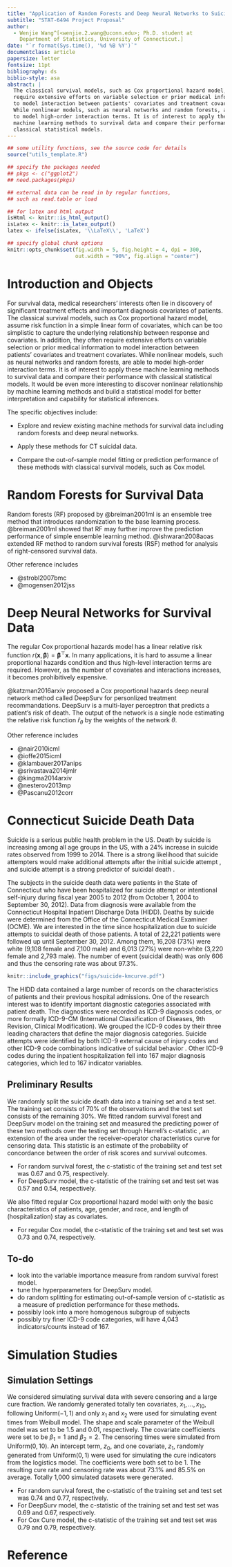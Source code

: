 ```yaml
---
title: "Application of Random Forests and Deep Neural Networks to Suicide Death Data"
subtitle: "STAT-6494 Project Proposal"
author:
  - Wenjie Wang^[<wenjie.2.wang@uconn.edu>; Ph.D. student at
    Department of Statistics, University of Connecticut.]
date: "`r format(Sys.time(), '%d %B %Y')`"
documentclass: article
papersize: letter
fontsize: 11pt
bibliography: ds
biblio-style: asa
abstract: |
  The classical survival models, such as Cox proportional hazard model, often
  require extensive efforts on variable selection or prior medical information
  to model interaction between patients' covariates and treatment covariates.
  While nonlinear models, such as neural networks and random forests, are able
  to model high-order interaction terms. It is of interest to apply these
  machine learning methods to survival data and compare their performance with
  classical statistical models.
---
```



```r
## some utility functions, see the source code for details
source("utils_template.R")

## specify the packages needed
## pkgs <- c("ggplot2")
## need.packages(pkgs)

## external data can be read in by regular functions,
## such as read.table or load

## for latex and html output
isHtml <- knitr::is_html_output()
isLatex <- knitr::is_latex_output()
latex <- ifelse(isLatex, '\\LaTeX\\', 'LaTeX')

## specify global chunk options
knitr::opts_chunk$set(fig.width = 5, fig.height = 4, dpi = 300,
                      out.width = "90%", fig.align = "center")

```


# Introduction and Objects {#sec:intro}


For survival data, medical researchers' interests often lie in discovery of
significant treatment effects and important diagnosis covariates of patients.
The classical survival models, such as Cox proportional hazard model, assume
risk function in a simple linear form of covariates, which can be too simplistic
to capture the underlying relationship between response and covariates.  In
addition, they often require extensive efforts on variable selection or prior
medical information to model interaction between patients' covariates and
treatment covariates.  While nonlinear models, such as neural networks and
random forests, are able to model high-order interaction terms. It is of
interest to apply these machine learning methods to survival data and compare
their performance with classical statistical models. It would be even more
interesting to discover nonlinear relationship by machine learning methods and
build a statistical model for better interpretation and capability for
statistical inferences.


The specific objectives include:

- Explore and review existing machine methods for survival data including random
  forests and deep neural networks.

- Apply these methods for CT suicidal data.

- Compare the out-of-sample model fitting or prediction performance of these
  methods with classical survival models, such as Cox model.


# Random Forests for Survival Data

Random forests (RF) proposed by @breiman2001ml is an ensemble tree method that
introduces randomization to the base learning process. @breiman2001ml showed
that RF may further improve the prediction performance of simple ensemble
learning method.  @ishwaran2008aoas extended RF method to random survival
forests (RSF) method for analysis of right-censored survival data.


Other reference includes

- @strobl2007bmc
- @mogensen2012jss


# Deep Neural Networks for Survival Data

The regular Cox proportional hazards model has a linear relative risk function
$r(\bm{x}, \bm{\beta})=\bm{\beta}^{\top}\bm{x}$. In many applications, it is
hard to assume a linear proportional hazards condition and thus high-level
interaction terms are required. However, as the number of covariates and
interactions increases, it becomes prohibitively expensive.

@katzman2016arxiv proposed a Cox proportional hazards deep neural network method
called DeepSurv for personlized treatment recommandations.  DeepSurv is a
multi-layer perceptron that predicts a patient's risk of death. The output of
the network is a single node estimating the relative risk function
$\hat{r}_{\theta}$ by the weights of the network $\theta$.


Other reference includes

- @nair2010icml
- @ioffe2015icml
- @klambauer2017anips
- @srivastava2014jmlr
- @kingma2014arxiv
- @nesterov2013mp
- @Pascanu2012corr




# Connecticut Suicide Death Data {#sec:suicide-data}

Suicide is a serious public health problem in the US.  Death by suicide is
increasing among all age groups in the US, with a 24\% increase in suicide rates
observed from 1999 to 2014.  There is a strong likelihood that suicide
attempters would make additional attempts after the initial suicide attempt
\citep{suominen2004ajp}, and suicide attempt is a strong predictor of suicidal
death \citep{bostwick2015}.


The subjects in the suicide death data were patients in the State of Connecticut
who have been hospitalized for suicide attempt or intentional self-injury during
fiscal year 2005 to 2012 (from October 1, 2004 to September 30, 2012).  Data
from diagnosis were available from the Connecticut Hospital Inpatient Discharge
Data (HIDD). Deaths by suicide were determined from the Office of the
Connecticut Medical Examiner (OCME). We are interested in the time since
hospitalization due to suicide attempts to suicidal death of those patients.  A
total of 22,221 patients were followed up until September 30, 2012.  Among them,
16,208 (73\%) were white (9,108 female and 7,100 male) and 6,013 (27\%) were
non-white (3,220 female and 2,793 male). The number of event (suicidal death)
was only 606 and thus the censoring rate was about $97.3\%$.


```r
knitr::include_graphics("figs/suicide-kmcurve.pdf")
```


The HIDD data contained a large number of records on the characteristics of
patients and their previous hospital admissions. One of the research interest
was to identify important diagnostic categories associated with patient death.
The diagnostics were recorded as ICD-9 diagnosis codes, or more formally
ICD-9-CM (International Classification of Diseases, 9th Revision, Clinical
Modification). We grouped the ICD-9 codes by their three leading characters that
define the major diagnosis categories.  Suicide attempts were identified by both
ICD-9 external cause of injury codes and other ICD-9 code combinations
indicative of suicidal behavior \citep{patrick2010,chenAseltine2017}.  Other
ICD-9 codes during the inpatient hospitalization fell into 167 major diagnosis
categories, which led to 167 indicator variables.


## Preliminary Results

We randomly split the suicide death data into a training set and a test set.
The training set consists of 70\% of the observations and the test set consists
of the remaining 30\%. We fitted random survival forest and DeepSurv model on
the training set and measured the predicting power of these two methods over the
testing set through Harrell's c-statistic \citep{harrell1996sim}, an extension
of the area under the receiver-operator characteristics curve for censoring
data. This statistic is an estimate of the probability of concordance between
the order of risk scores and survival outcomes.

- For random survival forest, the c-statistic of the training set and test set
  was 0.67 and 0.75, respectively.
- For DeepSurv model, the c-statistic of the training set and test set was 0.57
  and 0.54, respectively.

We also fitted regular Cox proportional hazard model with only the basic
characteristics of patients, age, gender, and race, and length of
(hospitalization) stay as covariates.

- For regular Cox model, the c-statistic of the training set and test set was
  0.73 and 0.74, respectively.


## To-do

- look into the variable importance measure from random survival forest model.
- tune the hyperparameters for DeepSurv model.
- do random splitting for estimating out-of-sample version of c-statistic as a
  measure of prediction performance for these methods.
- possibly look into a more homogenous subgroup of subjects
- possibly try finer ICD-9 code categories, will have 4,043 indicators/counts
  instead of 167.


# Simulation Studies {#sec:simu-studies}

## Simulation Settings {#sec:simu-settings}

We considered simulating survival data with severe censoring and a large cure
fraction. We randomly generated totally ten covariates, $x_1,\ldots,x_{10}$,
following Uniform$(-1, 1)$ and only $x_1$ and $x_2$ were used for simulating
event times from Weibull model. The shape and scale parameter of the Weibull
model was set to be $1.5$ and $0.01$, respectively. The covariate coefficients
were set to be $\beta_1 = 1$ and $\beta_2 = 2$. The censoring times were
simulated from Uniform$(0, 10)$. An intercept term, $z_0$, and one covariate,
$z_1$, randomly generated from Uniform$(0, 1)$ were used for simulating the cure
indicators from the logistics model. The coefficients were both set to be $1$.
The resulting cure rate and censoring rate was about $73.1\%$ and $85.5\%$ on
average. Totally 1,000 simulated datasets were generated.


- For random survival forest, the c-statistic of the training set and test set
  was 0.74 and 0.77, respectively.
- For DeepSurv model, the c-statistic of the training set and test set was 0.69
  and 0.67, respectively.
- For Cox Cure model, the c-statistic of the training set and test set
  was 0.79 and 0.79, respectively.



# Reference {-}

